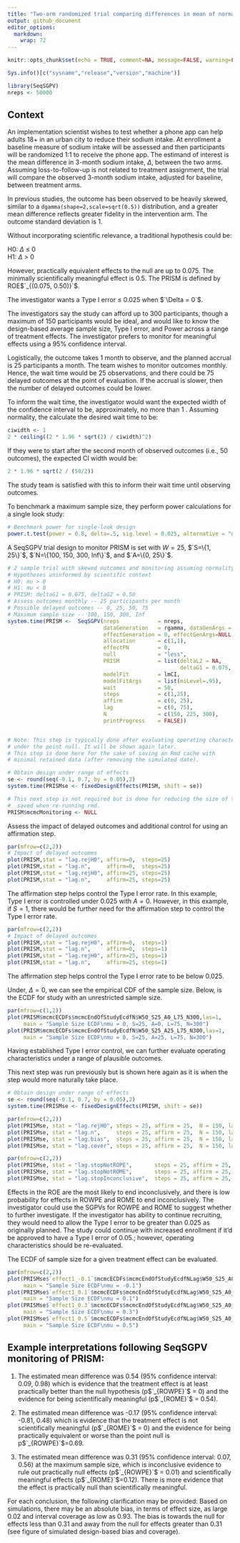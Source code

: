 ```yaml
---
title: "Two-arm randomized trial comparing differences in mean of normal outcome"
output: github_document
editor_options: 
  markdown: 
    wrap: 72
---
```


```r
knitr::opts_chunk$set(echo = TRUE, comment=NA, message=FALSE, warning=FALSE, fig.width = 8, fig.height = 8, fig.align='center', eval=TRUE)
```

```r
Sys.info()[c("sysname","release","version","machine")]
```

```r
library(SeqSGPV)
nreps <- 50000
```

## Context

An implementation scientist wishes to test whether a phone app can help
adults 18+ in an urban city to reduce their sodium intake. At enrollment
a baseline measure of sodium intake will be assessed and then
participants will be randomized 1:1 to receive the phone app. The
estimand of interest is the mean difference in 3-month sodium intake,
$\Delta$, between the two arms. Assuming loss-to-follow-up is not
related to treatment assignment, the trial will compare the observed
3-month sodium intake, adjusted for baseline, between treatment arms.

In previous studies, the outcome has been observed to be heavily skewed,
similar to a `dgamma(shape=2,scale=sqrt(0.5))` distribution, and a
greater mean difference reflects greater fidelity in the intervention
arm. The outcome standard deviation is 1.

Without incorporating scientific relevance, a traditional hypothesis
could be:

H0: $\Delta$ $\le$ 0\
H1: $\Delta$ \> 0

However, practically equivalent effects to the null are up to 0.075. The
minimally scientifically meaningful effect is 0.5. The PRISM is defined
by ROE$`_{(0.075, 0.50)}`$.

The investigator wants a Type I error $\le$ 0.025 when $`\Delta = 0`$.

The investigators say the study can afford up to 300 participants,
though a maximum of 150 participants would be ideal, and would like to
know the design-based average sample size, Type I error, and Power
across a range of treatment effects. The investigator prefers to monitor
for meaningful effects using a 95% confidence interval.

Logistically, the outcome takes 1 month to observe, and the planned
accrual is 25 participants a month. The team wishes to monitor outcomes
monthly. Hence, the wait time would be 25 observations, and there could
be 75 delayed outcomes at the point of evaluation. If the accrual is
slower, then the number of delayed outcomes could be lower.

To inform the wait time, the investigator would want the expected width
of the confidence interval to be, approximately, no more than 1 .
Assuming normality, the calculate the desired wait time to be:

```r
ciwidth <- 1
2 * ceiling((2 * 1.96 * sqrt(2) / ciwidth)^2)
```

If they were to start after the second month of observed outcomes (i.e.,
50 outcomes), the expected CI width would be:

```r
2 * 1.96 * sqrt(2 / (50/2))
```

The study team is satisfied with this to inform their wait time until
observing outcomes.

To benchmark a maximum sample size, they perform power calculations for
a single look study:

```r
# Benchmark power for single-look design
power.t.test(power = 0.8, delta=.5, sig.level = 0.025, alternative = "one.sided")
```

A SeqSGPV trial design to monitor PRISM is set with $W=25$,
$`S=\{1, 25\}`$, $`N=\{100, 150, 300, Inf\}`$, and $`A=\{0, 25\}`$.

```r
# 2 sample trial with skewed outcomes and monitoring assuming normality (95% CIs)
# Hypotheses uninformed by scientific context
# H0: mu > 0
# H1: mu < 0
# PRISM: deltaG1 = 0.075, deltaG2 = 0.50
# Assess outcomes monthly -- 25 participants per month
# Possible delayed outcomes -- 0, 25, 50, 75
# Maximum sample size -- 100, 150, 300, Inf
system.time(PRISM <-  SeqSGPV(nreps            = nreps,
                              dataGeneration   = rgamma, dataGenArgs = list(n=300,shape=2,scale=.5),
                              effectGeneration = 0, effectGenArgs=NULL,  effectScale  = "identity",
                              allocation       = c(1,1),
                              effectPN         = 0,
                              null             = "less",
                              PRISM            = list(deltaL2 = NA,      deltaL1 = NA, 
                                                      deltaG1 = 0.075,   deltaG2 = 0.5),
                              modelFit         = lmCI,
                              modelFitArgs     = list(miLevel=.95),
                              wait             = 50,
                              steps            = c(1,25),
                              affirm           = c(0, 25),
                              lag              = c(0, 75),
                              N                = c(150, 225, 300),
                              printProgress    = FALSE))


# Note: This step is typically done after evaluating operating characteristics
# under the point null. It will be shown again later.
# This step is done here for the sake of saving an Rmd cache with
# minimal retained data (after removing the simulated date).

# Obtain design under range of effects
se <- round(seq(-0.1, 0.7, by = 0.05),2)
system.time(PRISMse <- fixedDesignEffects(PRISM, shift = se))

# This next step is not required but is done for reducing the size of the cache
#  saved when re-running rmd.
PRISM$mcmcMonitoring <- NULL
```

Assess the impact of delayed outcomes and additional control for using
an affirmation step.

```r
par(mfrow=c(2,2))
# Impact of delayed outcomes
plot(PRISM,stat = "lag.rejH0", affirm=0,  steps=25)
plot(PRISM,stat = "lag.n",     affirm=0,  steps=25)
plot(PRISM,stat = "lag.rejH0", affirm=25, steps=25)
plot(PRISM,stat = "lag.n",     affirm=25, steps=25)
```

The affirmation step helps control the Type I error rate. In this
example, Type I error is controlled under 0.025 with $A=0$. However, in
this example, if $S=1$, there would be further need for the affirmation
step to control the Type I error rate.

```r
par(mfrow=c(2,2))
# Impact of delayed outcomes
plot(PRISM,stat = "lag.rejH0", affirm=0,  steps=1)
plot(PRISM,stat = "lag.n",     affirm=0,  steps=1)
plot(PRISM,stat = "lag.rejH0", affirm=25, steps=1)
plot(PRISM,stat = "lag.n",     affirm=25, steps=1)
```

The affirmation step helps control the Type I error rate to be below
0.025.

Under, $\Delta=0$, we can see the empirical CDF of the sample size.
Below, is the ECDF for study with an unrestricted sample size.

```r
par(mfrow=c(1,2))
plot(PRISM$mcmcECDFs$mcmcEndOfStudyEcdfN$W50_S25_A0_L75_N300,las=1, 
     main = "Sample Size ECDF\nmu = 0, S=25, A=0, L=75, N=300")
plot(PRISM$mcmcECDFs$mcmcEndOfStudyEcdfN$W50_S25_A25_L75_N300,las=1, 
     main = "Sample Size ECDF\nmu = 0, S=25, A=25, L=75, N=300")
```

Having established Type I error control, we can further evaluate
operating characteristics under a range of plausible outcomes.

This next step was run previously but is shown here again as it is when
the step would more naturally take place.

```r
# Obtain design under range of effects
se <- round(seq(-0.1, 0.7, by = 0.05),2)
system.time(PRISMse <- fixedDesignEffects(PRISM, shift = se))
```

```r
par(mfrow=c(2,2))
plot(PRISMse, stat = "lag.rejH0", steps = 25, affirm = 25,  N = 150, lag = 75)
plot(PRISMse, stat = "lag.n",     steps = 25, affirm = 25,  N = 150, lag = 75)
plot(PRISMse, stat = "lag.bias",  steps = 25, affirm = 25,  N = 150, lag = 75, ylim=c(-.1,.1))
plot(PRISMse, stat = "lag.cover", steps = 25, affirm = 25,  N = 150, lag = 75, ylim=c(0.93, 0.97))
```

```r
par(mfrow=c(2,2))
plot(PRISMse, stat = "lag.stopNotROPE",       steps = 25, affirm = 25,  N = 150, lag = 75)
plot(PRISMse, stat = "lag.stopNotROME",       steps = 25, affirm = 25,  N = 150, lag = 75)
plot(PRISMse, stat = "lag.stopInconclusive",  steps = 25, affirm = 25,  N = 150, lag = 75)
```

Effects in the ROE are the most likely to end inconclusively, and there
is low probability for effects in ROWPE and ROME to end inconclusively.
The investigator could use the SGPVs for ROWPE and ROME to suggest
whether to further investigate. If the investigator has ability to
continue recruiting, they would need to allow the Type I error to be
greater than 0.025 as originally planned. The study could continue with
increased enrollment if it'd be approved to have a Type I error of
0.05.; however, operating characteristics should be re-evaluated.

The ECDF of sample size for a given treatment effect can be evaluated.

```r
par(mfrow=c(2,2))
plot(PRISMse$`effect1_-0.1`$mcmcECDFs$mcmcEndOfStudyEcdfNLag$W50_S25_A0_L0_N300,las=1, 
     main = "Sample Size ECDF\nmu = -0.1")
plot(PRISMse$`effect1_0.1`$mcmcECDFs$mcmcEndOfStudyEcdfNLag$W50_S25_A0_L0_N300,las=1, 
     main = "Sample Size ECDF\nmu = 0.1")
plot(PRISMse$`effect1_0.3`$mcmcECDFs$mcmcEndOfStudyEcdfNLag$W50_S25_A0_L0_N300,las=1, 
     main = "Sample Size ECDF\nmu = 0.3")
plot(PRISMse$`effect1_0.5`$mcmcECDFs$mcmcEndOfStudyEcdfNLag$W50_S25_A0_L0_N300,las=1, 
     main = "Sample Size ECDF\nmu = 0.5")
```

## Example interpretations following SeqSGPV monitoring of PRISM:

1.  The estimated mean difference was 0.54 (95% confidence interval:
    0.09, 0.98) which is evidence that the treatment effect is at least
    practically better than the null hypothesis (p$`_{ROWPE}`$ = 0) and
    the evidence for being scientifically meaningful (p$`_{ROME}`$ =
    0.54).

2.  The estimated mean difference was -0.17 (95% confidence interval:
    -0.81, 0.48) which is evidence that the treatment effect is not
    scientifically meaningful (p$`_{ROME}`$ = 0) and the evidence for
    being practically equivalent or worse than the point null is
    p$`_{ROWPE}`$=0.69.

3.  The estimated mean difference was 0.31 (95% confidence interval:
    0.07, 0.56) at the maximum sample size, which is inconclusive
    evidence to rule out practically null effects (p$`_{ROWPE}`$ = 0.01)
    and scientifically meaningful effects (p$`_{ROME}`$=0.12). There is
    more evidence that the effect is practically null than
    scientifically meaningful.

For each conclusion, the following clarification may be provided: Based
on simulations, there may be an absolute bias, in terms of effect size,
as large 0.02 and interval coverage as low as 0.93. The bias is towards
the null for effects less than 0.31 and away from the null for effects
greater than 0.31 (see figure of simulated design-based bias and
coverage).
